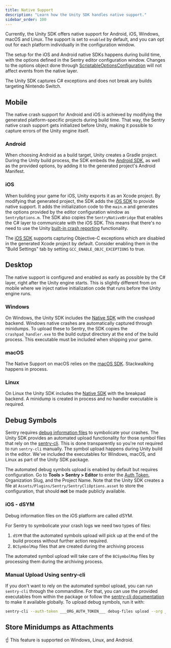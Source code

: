 ```yaml
---
title: Native Support
description: "Learn how the Unity SDK handles native support."
sidebar_order: 100
---
```


Currently, the Unity SDK offers native support for Android, iOS, Windows, macOS and Linux. The support is set to `enabled` by default, and you can opt out for each platform individually in the configuration window.

<Note>

The setup for the iOS and Android native SDKs happens during build time, with the options defined in the Sentry editor configuration window. Changes to the options object done through [ScriptableOptionsConfiguration](/platforms/unity/configuration/options/) will not affect events from the native layer.

</Note>

<Note>

The Unity SDK captures C# exceptions and does not break any builds targeting Nintendo Switch.

</Note>

## Mobile

The native crash support for Android and iOS is achieved by modifying the generated platform-specific projects during build time. That way, the Sentry native crash support gets initialized before Unity, making it possible to capture errors of the Unity engine itself.

### Android

When choosing Android as a build target, Unity creates a Gradle project. During the Unity build process, the SDK embeds the [Android SDK](/platforms/android/), as well as the provided options, by adding it to the generated project's Android Manifest.

### iOS

When building your game for iOS, Unity exports it as an Xcode project. By modifying that generated project, the SDK adds the [iOS SDK](/platforms/apple/guides/ios/) to provide native support. It adds the initialization code to the `main.m` and generates the options provided by the editor configuration window as `SentryOptions.m`. The SDK also copies the `SentryNativeBridge` that enables the C# layer to communicate with the iOS SDK. This means that there's no need to use the Unity [built-in crash reporting](https://docs.unity3d.com/ScriptReference/CrashReport.html) functionality.

The [iOS SDK](/platforms/apple/guides/ios/) supports capturing Objective-C exceptions which are disabled in the generated Xcode project by default. Consider enabling them in the "Build Settings" tab by setting `GCC_ENABLE_OBJC_EXCEPTIONS` to true.

## Desktop

The native support is configured and enabled as early as possible by the C# layer, right after the Unity engine starts. This is slightly different from on mobile where we inject native initialization code that runs before the Unity engine runs.

### Windows

On Windows, the Unity SDK includes the [Native SDK](/platforms/native/) with the crashpad backend. Windows native crashes are automatically captured through minidumps. To upload these to Sentry, the SDK copies the `crashpad_handler.exe` to the build output directory at the end of the build process. This executable must be included when shipping your game.

### macOS

The Native Support on macOS relies on the [macOS SDK](/platforms/apple/guides/macos/). Stackwalking happens in process.

### Linux

On Linux the Unity SDK includes the [Native SDK](/platforms/native/) with the breakpad backend. A minidump is created in process and no handler executable is required.

## Debug Symbols

Sentry requires [debug information files](/platforms/unity/data-management/debug-files/) to symbolicate your crashes. The Unity SDK provides an automated upload functionality for those symbol files that rely on the [sentry-cli](/cli/). This is done transparently so you're not required to run `sentry-cli` manually. The symbol upload happens during Unity build in the editor. We've included the executables for Windows, macOS, and Linux as part of the Unity SDK package.

The automated debug symbols upload is enabled by default but requires configuration. Go to **Tools > Sentry > Editor** to enter the [Auth Token](https://sentry.io/orgredirect/organizations/:orgslug/settings/auth-tokens/), Organization Slug, and the Project Name. Note that the Unity SDK creates a file at `Assets/Plugins/Sentry/SentryCliOptions.asset` to store the configuration, that should **not** be made publicly available.

### iOS - dSYM

Debug information files on the iOS platform are called dSYM.

For Sentry to symbolicate your crash logs we need two types of files:

1. `dSYM` that the automated symbols upload will pick up at the end of the build process without further action required.
2. `BCSymbolMap` files that are created during the archiving process

The automated symbol upload will take care of the `BCSymbolMap` files by processing them during the archiving process.

### Manual Upload Using sentry-cli

If you don't want to rely on the automated symbol upload, you can run `sentry-cli` through the commandline. For that, you can use the provided executables from within the package or follow the [sentry-cli documentation](/cli/installation/) to make it available globally. To upload debug symbols, run it with:

<OrgAuthTokenNote />

```bash
sentry-cli --auth-token ___ORG_AUTH_TOKEN___ debug-files upload --org ___ORG_SLUG___ --project ___PROJECT_SLUG___ PATH_TO_SYMBOLS
```

## Store Minidumps as Attachments

<Include name="store-minidumps-as-attachments-intro" />

<Alert level="note">☝ This feature is supported on Windows, Linux, and Android.</Alert>

<Include name="store-minidumps-as-attachments-configuration" />
